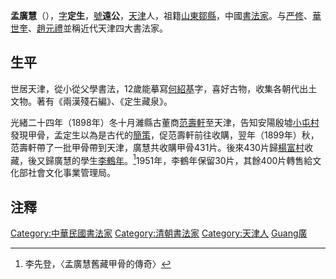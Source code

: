 '''孟廣慧'''（{{bd|1867年||1939年|catIdx=Meng孟}}），[[表字|字]]'''定生'''，[[號|號]]'''遠公'''，[[天津|天津]]人，祖籍[[山東|山東]][[鄒縣|鄒縣]]，中國[[書法家|書法家]]。与[[严修|严修]]、[[華世奎|華世奎]]、[[趙元禮|趙元禮]]並稱近代天津四大書法家。
==生平==
世居天津，從小從父學書法，12歲能摹寫[[何紹基|何紹基]]字，喜好古物，收集各朝代出土文物。著有《兩漢殘石編》、《定生藏泉》。

光緒二十四年（1898年）冬十月濰縣古董商[[范壽軒|范壽軒]]至天津，告知安陽殷墟[[小屯村|小屯村]]發現甲骨，孟定生以為是古代的[[簡策|簡策]]，促范壽軒前往收購，翌年（1899年）秋，范壽軒帶了一批甲骨帶到天津，廣慧共收購甲骨431片。後來430片歸[[楊富村|楊富村]]收藏，後又歸廣慧的學生[[李鶴年|李鶴年]]。<ref>李先登，〈孟廣慧舊藏甲骨的傳奇〉</ref>1951年，李鶴年保留30片，其餘400片轉售給文化部社會文化事業管理局。

==注釋==
<div class="references-small">
<references />
</div>

{{DEFAULTSORT:Meng孟}}
[[Category:中華民國書法家|Category:中華民國書法家]]
[[Category:清朝書法家|Category:清朝書法家]]
[[Category:天津人|Category:天津人]]
[[Category:孟姓|Guang廣]]